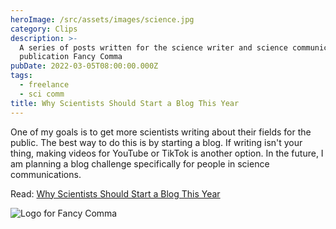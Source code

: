 ```yaml
---
heroImage: /src/assets/images/science.jpg
category: Clips
description: >-
  A series of posts written for the science writer and science communications
  publication Fancy Comma
pubDate: 2022-03-05T08:00:00.000Z
tags:
  - freelance
  - sci comm
title: Why Scientists Should Start a Blog This Year
---
```


One of my goals is to get more scientists writing about their fields for the public. The best way to do this is by starting a blog. If writing isn't your thing, making videos for YouTube or TikTok is another option. In the future, I am planning a blog challenge specifically for people in science communications.

Read: [Why Scientists Should Start a Blog This Year](https://fancycomma.com/2022/03/05/why-you-should-start-a-science-blog-this-year/ 'Article discussing reasons for learning to write for the public as a scientist')

![Logo for Fancy Comma](../../assets/images/fancy-comma-logo.jpg 'Used with Permission')
